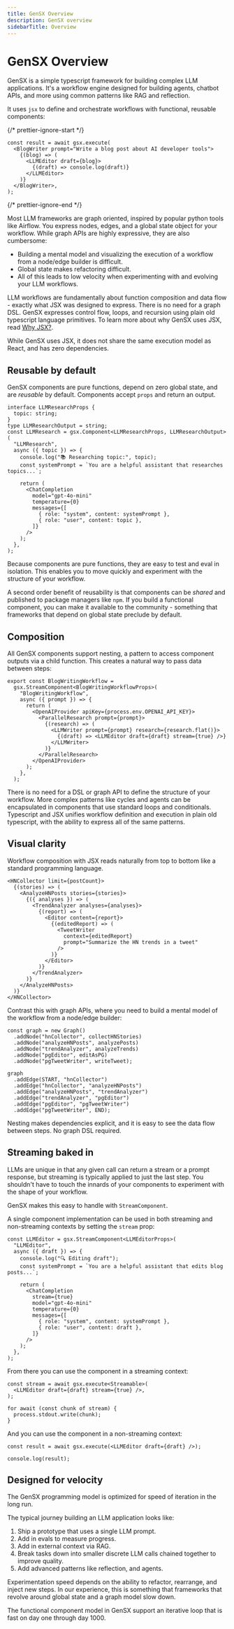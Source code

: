 ```yaml
---
title: GenSX Overview
description: GenSX overview
sidebarTitle: Overview
---
```


# GenSX Overview

GenSX is a simple typescript framework for building complex LLM applications. It's a workflow engine designed for building agents, chatbot APIs, and more using common patterns like RAG and reflection.

It uses `jsx` to define and orchestrate workflows with functional, reusable components:

{/* prettier-ignore-start */}

```tsx
const result = await gsx.execute(
  <BlogWriter prompt="Write a blog post about AI developer tools">
    {(blog) => (
      <LLMEditor draft={blog}>
        {(draft) => console.log(draft)}
      </LLMEditor>
    )}
  </BlogWriter>,
);
```

{/* prettier-ignore-end */}

Most LLM frameworks are graph oriented, inspired by popular python tools like Airflow. You express nodes, edges, and a global state object for your workflow. While graph APIs are highly expressive, they are also cumbersome:

- Building a mental model and visualizing the execution of a workflow from a node/edge builder is difficult.
- Global state makes refactoring difficult.
- All of this leads to low velocity when experimenting with and evolving your LLM workflows.

LLM workflows are fundamentally about function composition and data flow - exactly what JSX was designed to express. There is no need for a graph DSL. GenSX expresses control flow, loops, and recursion using plain old typescript language primitives. To learn more about why GenSX uses JSX, read [Why JSX?](/why-jsx).

While GenSX uses JSX, it does not share the same execution model as React, and has zero dependencies.

## Reusable by default

GenSX components are pure functions, depend on zero global state, and are _reusable_ by default. Components accept `props` and return an output.

```tsx
interface LLMResearchProps {
  topic: string;
}
type LLMResearchOutput = string;
const LLMResearch = gsx.Component<LLMResearchProps, LLMResearchOutput>(
  "LLMResearch",
  async ({ topic }) => {
    console.log("📚 Researching topic:", topic);
    const systemPrompt = `You are a helpful assistant that researches topics...`;

    return (
      <ChatCompletion
        model="gpt-4o-mini"
        temperature={0}
        messages={[
          { role: "system", content: systemPrompt },
          { role: "user", content: topic },
        ]}
      />
    );
  },
);
```

Because components are pure functions, they are easy to test and eval in isolation. This enables you to move quickly and experiment with the structure of your workflow.

A second order benefit of reusability is that components can be _shared_ and published to package managers like `npm`. If you build a functional component, you can make it available to the community - something that frameworks that depend on global state preclude by default.

## Composition

All GenSX components support nesting, a pattern to access component outputs via a child function. This creates a natural way to pass data between steps:

```tsx
export const BlogWritingWorkflow =
  gsx.StreamComponent<BlogWritingWorkflowProps>(
    "BlogWritingWorkflow",
    async ({ prompt }) => {
      return (
        <OpenAIProvider apiKey={process.env.OPENAI_API_KEY}>
          <ParallelResearch prompt={prompt}>
            {(research) => (
              <LLMWriter prompt={prompt} research={research.flat()}>
                {(draft) => <LLMEditor draft={draft} stream={true} />}
              </LLMWriter>
            )}
          </ParallelResearch>
        </OpenAIProvider>
      );
    },
  );
```

There is no need for a DSL or graph API to define the structure of your workflow. More complex patterns like cycles and agents can be encapsulated in components that use standard loops and conditionals. Typescript and JSX unifies workflow definition and execution in plain old typescript, with the ability to express all of the same patterns.

## Visual clarity

Workflow composition with JSX reads naturally from top to bottom like a standard programming language.

```tsx
<HNCollector limit={postCount}>
  {(stories) => (
    <AnalyzeHNPosts stories={stories}>
      {({ analyses }) => (
        <TrendAnalyzer analyses={analyses}>
          {(report) => (
            <Editor content={report}>
              {(editedReport) => (
                <TweetWriter
                  context={editedReport}
                  prompt="Summarize the HN trends in a tweet"
                />
              )}
            </Editor>
          )}
        </TrendAnalyzer>
      )}
    </AnalyzeHNPosts>
  )}
</HNCollector>
```

Contrast this with graph APIs, where you need to build a mental model of the workflow from a node/edge builder:

```tsx
const graph = new Graph()
  .addNode("hnCollector", collectHNStories)
  .addNode("analyzeHNPosts", analyzePosts)
  .addNode("trendAnalyzer", analyzeTrends)
  .addNode("pgEditor", editAsPG)
  .addNode("pgTweetWriter", writeTweet);

graph
  .addEdge(START, "hnCollector")
  .addEdge("hnCollector", "analyzeHNPosts")
  .addEdge("analyzeHNPosts", "trendAnalyzer")
  .addEdge("trendAnalyzer", "pgEditor")
  .addEdge("pgEditor", "pgTweetWriter")
  .addEdge("pgTweetWriter", END);
```

Nesting makes dependencies explicit, and it is easy to see the data flow between steps. No graph DSL required.

## Streaming baked in

LLMs are unique in that any given call can return a stream or a prompt response, but streaming is typically applied to just the last step. You shouldn't have to touch the innards of your components to experiment with the shape of your workflow.

GenSX makes this easy to handle with `StreamComponent`.

A single component implementation can be used in both streaming and non-streaming contexts by setting the `stream` prop:

```tsx
const LLMEditor = gsx.StreamComponent<LLMEditorProps>(
  "LLMEditor",
  async ({ draft }) => {
    console.log("🔍 Editing draft");
    const systemPrompt = `You are a helpful assistant that edits blog posts...`;

    return (
      <ChatCompletion
        stream={true}
        model="gpt-4o-mini"
        temperature={0}
        messages={[
          { role: "system", content: systemPrompt },
          { role: "user", content: draft },
        ]}
      />
    );
  },
);
```

From there you can use the component in a streaming context:

```tsx
const stream = await gsx.execute<Streamable>(
  <LLMEditor draft={draft} stream={true} />,
);

for await (const chunk of stream) {
  process.stdout.write(chunk);
}
```

And you can use the component in a non-streaming context:

```tsx
const result = await gsx.execute(<LLMEditor draft={draft} />);

console.log(result);
```

## Designed for velocity

The GenSX programming model is optimized for speed of iteration in the long run.

The typical journey building an LLM application looks like:

1. Ship a prototype that uses a single LLM prompt.
2. Add in evals to measure progress.
3. Add in external context via RAG.
4. Break tasks down into smaller discrete LLM calls chained together to improve quality.
5. Add advanced patterns like reflection, and agents.

Experimentation speed depends on the ability to refactor, rearrange, and inject new steps. In our experience, this is something that frameworks that revolve around global state and a graph model slow down.

The functional component model in GenSX support an iterative loop that is fast on day one through day 1000.
